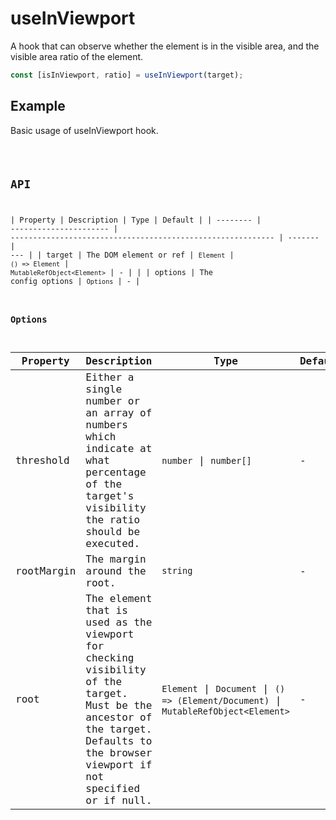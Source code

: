 # useInViewport

A hook that can observe whether the element is in the visible area, and the visible area ratio of the element.

```ts pure
const [isInViewport, ratio] = useInViewport(target);
```

## Example

Basic usage of useInViewport hook.

<code src="./demo/Example.tsx" />

## API

| Property | Description            | Type                                                        | Default |
| -------- | ---------------------- | ----------------------------------------------------------- | ------- | --- |
| target   | The DOM element or ref | `Element` \| `() => Element` \| `MutableRefObject<Element>` | -       |     |
| options  | The config options     | `Options`                                                   | -       |

### Options

| Property   | Description                                                                                                                                                                       | Type                                                                                 | Default |
| ---------- | --------------------------------------------------------------------------------------------------------------------------------------------------------------------------------- | ------------------------------------------------------------------------------------ | ------- |
| threshold  | Either a single number or an array of numbers which indicate at what percentage of the target's visibility the ratio should be executed.                                          | `number` \| `number[]`                                                               | -       |
| rootMargin | The margin around the root.                                                                                                                                                       | `string`                                                                             | -       |
| root       | The element that is used as the viewport for checking visibility of the target. Must be the ancestor of the target. Defaults to the browser viewport if not specified or if null. | `Element` \| `Document` \| `() => (Element/Document)` \| `MutableRefObject<Element>` | -       |
